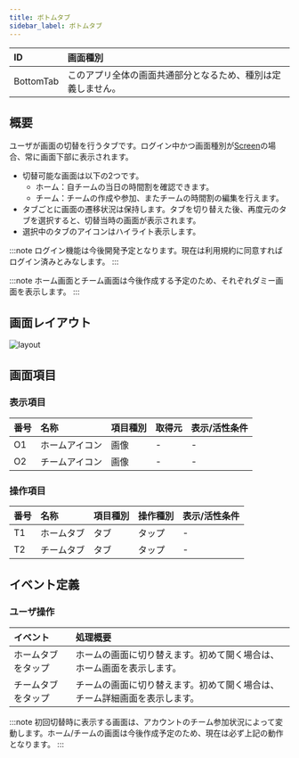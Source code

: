 ```yaml
---
title: ボトムタブ
sidebar_label: ボトムタブ
---
```


| ID       | 画面種別 |
|:----------|:------------|
| BottomTab | このアプリ全体の画面共通部分となるため、種別は定義しません。 |

## 概要

ユーザが画面の切替を行うタブです。ログイン中かつ画面種別が[Screen](../../../definitions/screen-type/screen.mdx)の場合、常に画面下部に表示されます。

- 切替可能な画面は以下の2つです。
  - ホーム：自チームの当日の時間割を確認できます。
  - チーム：チームの作成や参加、またチームの時間割の編集を行えます。
- タブごとに画面の遷移状況は保持します。タブを切り替えた後、再度元のタブを選択すると、切替当時の画面が表示されます。
- 選択中のタブのアイコンはハイライト表示します。

:::note
ログイン機能は今後開発予定となります。現在は利用規約に同意すればログイン済みとみなします。
:::

:::note
ホーム画面とチーム画面は今後作成する予定のため、それぞれダミー画面を表示します。
:::

## 画面レイアウト

![layout](./layout.drawio.png)

## 画面項目

### 表示項目

| 番号 | 名称          | 項目種別    | 取得元               | 表示/活性条件                                 |
|:----|:--------------|:-----------|:--------------------|:--------------------------------------------|
| O1  | ホームアイコン   | 画像       | -                   | -                                           |
| O2  | チームアイコン   | 画像       | -                   | -                                           |

### 操作項目

| 番号 | 名称        | 項目種別    | 操作種別     | 表示/活性条件                               |
|:----|:------------|:-----------|:----------|:-------------------------------------------|
| T1  | ホームタブ    | タブ       | タップ     |  -                                          |
| T2  | チームタブ    | タブ       | タップ     |  -                                          |

## イベント定義

### ユーザ操作

| イベント | 処理概要 |
|:------|:------|
| ホームタブをタップ | ホームの画面に切り替えます。初めて開く場合は、ホーム画面を表示します。 |
| チームタブをタップ | チームの画面に切り替えます。初めて開く場合は、チーム詳細画面を表示します。 |

:::note
初回切替時に表示する画面は、アカウントのチーム参加状況によって変動します。ホーム/チームの画面は今後作成予定のため、現在は必ず上記の動作となります。
:::
